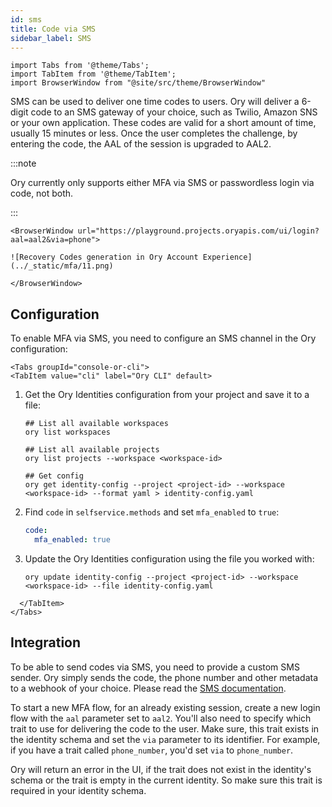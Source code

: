 ```yaml
---
id: sms
title: Code via SMS
sidebar_label: SMS
---
```


```mdx-code-block
import Tabs from '@theme/Tabs';
import TabItem from '@theme/TabItem';
import BrowserWindow from "@site/src/theme/BrowserWindow"
```

SMS can be used to deliver one time codes to users. Ory will deliver a 6-digit code to an SMS gateway of your choice, such as
Twilio, Amazon SNS or your own application. These codes are valid for a short amount of time, usually 15 minutes or less. Once the
user completes the challenge, by entering the code, the AAL of the session is upgraded to AAL2.

:::note

Ory currently only supports either MFA via SMS or passwordless login via code, not both.

:::

```mdx-code-block
<BrowserWindow url="https://playground.projects.oryapis.com/ui/login?aal=aal2&via=phone">

![Recovery Codes generation in Ory Account Experience](../_static/mfa/11.png)

</BrowserWindow>
```

## Configuration

To enable MFA via SMS, you need to configure an SMS channel in the Ory configuration:

```mdx-code-block
<Tabs groupId="console-or-cli">
<TabItem value="cli" label="Ory CLI" default>
```

1. Get the Ory Identities configuration from your project and save it to a file:

   ```shell
   ## List all available workspaces
   ory list workspaces

   ## List all available projects
   ory list projects --workspace <workspace-id>

   ## Get config
   ory get identity-config --project <project-id> --workspace <workspace-id> --format yaml > identity-config.yaml
   ```

2. Find `code` in `selfservice.methods` and set `mfa_enabled` to `true`:

   ```yaml title="identity-config.yaml"
   code:
     mfa_enabled: true
   ```

3. Update the Ory Identities configuration using the file you worked with:

   ```shell
   ory update identity-config --project <project-id> --workspace <workspace-id> --file identity-config.yaml
   ```

```mdx-code-block
  </TabItem>
</Tabs>
```

## Integration

To be able to send codes via SMS, you need to provide a custom SMS sender. Ory simply sends the code, the phone number and other
metadata to a webhook of your choice. Please read the [SMS documentation](../emails-sms/10_sending-sms.mdx).

To start a new MFA flow, for an already existing session, create a new login flow with the `aal` parameter set to `aal2`. You'll
also need to specify which trait to use for delivering the code to the user. Make sure, this trait exists in the identity schema
and set the `via` parameter to its identifier. For example, if you have a trait called `phone_number`, you'd set `via` to
`phone_number`.

Ory will return an error in the UI, if the trait does not exist in the identity's schema or the trait is empty in the current
identity. So make sure this trait is required in your identity schema.
